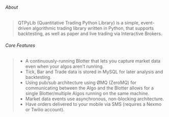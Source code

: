 ###### About
> QTPyLib (Quantitative Trading Python Library) is a simple, event-driven algorithmic trading library written in Python, that supports backtesting, as well as paper and live trading via Interactive Brokers.

###### Core Features
> - A continuously-running Blotter that lets you capture market data even when your algos aren't running.
> - Tick, Bar and Trade data is stored in MySQL for later analysis and backtesting.
> - Using pub/sub architecture using ØMQ (ZeroMQ) for communicating between the Algo and the Blotter allows for a single Blotter/multiple Algos running on the same machine.
> - Market data events use asynchronous, non-blocking architecture.
> - Have orders delivered to your mobile via SMS (requires a Nexmo or Twilio account).
